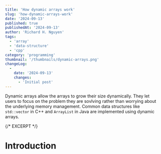 ```yaml
---
title: 'How dynamic arrays work'
slug: 'how-dynamic-arrays-work'
date: '2024-09-13'
published: true
publishedAt: '2024-09-13'
author: 'Richard H. Nguyen'
tags:
  - 'array'
  - 'data-structure'
  - 'cpp'
category: 'programming'
thumbnail: '/thumbnails/dynamic-arrays.png'
changeLog:
  -
    date: '2024-09-13'
    changes:
      - 'Initial post'
---
```


Dynamic arrays allow the arrays to grow their size dynamically. They let users
to focus on the problem they are sovlving rather than worrying about the
underlying memory management. Common data structures like `std::vector` in C++
and `ArrayList` in Java are implemented using dynamic arrays.

{/* EXCERPT */}

# Introduction
